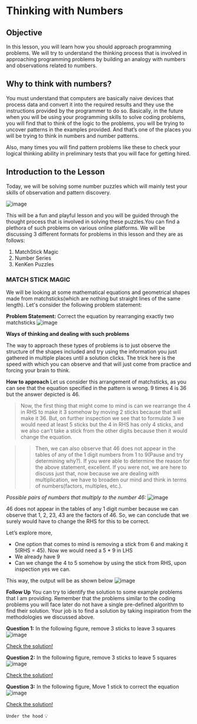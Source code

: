 # Thinking with Numbers

## Objective
In this lesson, you will learn  how you should approach programming problems. We will try to understand the thinking process that is involved in approaching programming problems by building an analogy with numbers and observations related to numbers.
## Why to think with numbers?
You must understand that computers are basically naive devices that process data and convert it into the required results and they use the instructions provided by the programmer to do so. Basically, in the future when you will be using your programming skills to solve coding problems, you will find that to think of the logic to the problems, you will be trying to uncover patterns in the examples provided. And that’s one of the places you will be trying to think in numbers and number patterns.

Also, many times you will find pattern problems like these to check your logical thinking ability in preliminary tests that you will face for getting hired.
## Introduction to the Lesson
Today, we will be solving some number puzzles which will mainly test your skills of observation and pattern discovery.

![image](/problem-solving-new/PS0002.jpeg)

This will be a fun and playful lesson and you will be guided through the thought process that is involved in solving these puzzles.You can find a plethora of such problems on various online platforms. We will be discussing 3 different formats for problems in this lesson and they are as follows:

1. MatchStick Magic
2. Number Series
3. KenKen Puzzles

### MATCH STICK MAGIC
We will be looking at some mathematical equations and geometrical shapes made from matchsticks(which are nothing but straight lines of the same length). Let's consider the following problem statement:

**Problem Statement:** Correct the equation by rearranging exactly two matchsticks
![image](/problem-solving-new/PS0002_img1.png)

**Ways of thinking and dealing with such problems**

The way to approach these types of problems is to just observe the structure of the shapes included and try using the information you just gathered in multiple places until a solution clicks. The trick here is the speed with which you can observe and that will just come from practice and forcing your brain to think.

**How to approach**
Let us consider this arrangement of matchsticks, as you can see that the equation specified in the pattern is wrong.
9 times 4 is 36 but the answer depicted is 46.

>Now, the first thing that might come to mind is can we rearrange the 4 in RHS to make it 3 somehow by moving 2 sticks because that will make it 36. But, on further inspection we see that to formulate 3 we would need at least 5 sticks but the 4 in RHS has only 4 sticks, and we also can’t take a stick from the other digits because then it would change the equation.

>>Then, we can also observe that 46 does not appear in the tables of any of the 1 digit numbers from 1 to 9(Pause and try determining why?). If you were able to determine the reason for the above statement, excellent. If you were not, we are here to discuss just that, now because we are dealing with multiplication, we have to broaden our mind and think in terms of numbers(factors, multiples, etc.). 

_Possible pairs of numbers that multiply to the number 46:_ 
![image](/problem-solving-new/PS0002_img2.png)

46 does not appear in the tables of any 1 digit number because we can observe that 1, 2, 23, 43 are the factors of 46. So, we can conclude that we surely would have to change the RHS for this to be correct.

Let’s explore more,
- One option that comes to mind is removing a stick from 6 and making it 5(RHS = 45). Now we would need a 5 * 9 in LHS
- We already have 9
- Can we change the 4 to 5 somehow by using the stick from RHS, upon inspection yes we can.


This way, the output will be as shown below
![image](/problem-solving-new/PS0002_img3.png)


**Follow Up**
You can try to identify the solution to some example problems that I am providing. Remember that the problems similar to the coding problems you will face later do not have a single pre-defined algorithm to find their solution. Your job is to find a solution by taking inspiration from the methodologies we discussed above.

**Question 1:** In the following figure, remove 3 sticks to leave 3 squares
![image](/problem-solving-new/PS0002_img4.png)

[Check the solution!](/problem-solving-new/PS0002_img5.png)

**Question 2:** In the following figure, remove 3 sticks to leave 5 squares
![image](/problem-solving-new/PS0002_img4.png)

[Check the solution!](/problem-solving-new/PS0002_img6.png)

**Question 3:** In the following figure, Move 1 stick to correct the equation
![image](/problem-solving-new/PS0002_img7.png)

[Check the solution!](/problem-solving-new/PS0002_img8.png)


`Under the hood` :bulb:
